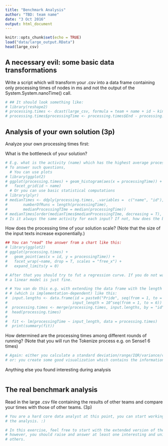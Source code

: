```yaml
---
title: "Benchmark Analysis"
author: "TBD: team name"
date: "3 Oct 2016"
output: html_document
---
```


```r
knitr::opts_chunk$set(echo = TRUE)
load("data/large_output.RData")
head(large_csv)
```

## A necessary evil: some basic data transformations

Write a script which will transform your .csv into a data frame containing only processing times of nodes in ms and not the output of the System.System.nanoTime() call. 

```r
# ## It should look something like:
# library(reshape2)
# processing.times <- dcast(large_csv, formula = team + name + id ~ kind, value.var = "time")
# processing.times$processingTime <- processing.times$End - processing.times$Start

```

## Analysis of your own solution (3p)

Analyze your own processing times first:

What is the bottleneck of your solution?

```r
# E.g. what is the activity (name) which has the highest average processing time for a particular input (id)?
# To answer such questions, 
  # You can use plots
# library(ggplot2)
# ggplot(processing.times) + geom_histogram(aes(x = processingTime)) +
#   facet_grid(id ~ name)
  # Or you can use basic statistical computations
# library(plyr)
# medianTimes <- ddply(processing.times, .variables =  c("name", "id"), summarize,
#       numberOfRuns = length(processingTime),
#       medianProcessingTIme = median(processingTime))
# medianTimes[order(medianTimes$medianProcessingTIme, decreasing = T), ]
# Is it always the same activity for each input? If not, how does the bottleneck change along the size of the input?
```

How does the processing time of your solution scale? (Note that the size of the input texts increase exponentially.) 

```r
## You can "read" the answer from a chart like this:
# library(ggplot2)
# ggplot(processing.times) +
#   geom_point(aes(x = id, y = processingTime)) +
#   facet_wrap(~name, drop = T, scales = "free_x") +
#   expand_limits(y = 0)

# After that you should try to fut a regression curve. If you do not want to spend much time with it,
# a linear model is just fine.

# # You van do this e.g. with extending the data frame with the length of the inputs
# # (which is implementation-dependent) like this:
#  input.lengths <- data.frame(id = paste0("Pride", seq(from = 1, to = 6)),
#                             input_length = 10^seq(from = 1, to = 6))
#  processing.times <- merge(processing.times, input.lengths, by = "id", all.x = T)
#  head(processing.times)
#  
#  fit <- lm(processingTime ~ input_length, data = processing.times)
#  print(summary(fit))

```

How determined are the processing times among different rounds of running? (Note that you will run the Tokenize process e.g. on Sense1 6 times)

```r
# Again: either you calculate a standard deviation/range/IQR/variance/coefficient of variation, etc.
# or: you create some good visualization which contains the information.
```

Anything else you found interesting during analysis
```r

```

## The real benchmark analysis

Read in the large .csv file containing the results of other teams and compare your times with those of other teams. (3p)

```r
# You are a hard core data analyst at this point, you can start working on the main part of
# the analysis. :)

# In this exercise, feel free to start with the extended version of the computations/visualizations above,
# however, you should raise and answer at least one interesting and unique question, independently from the
# others. 
```

